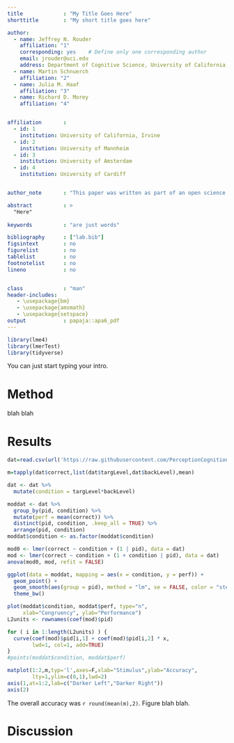 ```yaml
---
title             : "My Title Goes Here"
shorttitle        : "My short title goes here"

author: 
  - name: Jeffrey N. Rouder
    affiliation: "1"
    corresponding: yes    # Define only one corresponding author
    email: jrouder@uci.edu
    address: Department of Cognitive Science, University of California, Irvine, CA, 92697
  - name: Martin Schnuerch
    affiliation: "2"
  - name: Julia M. Haaf
    affiliation: "3"
  - name: Richard D. Morey 
    affiliation: "4"


affiliation       :
  - id: 1
    institution: University of California, Irvine
  - id: 2
    institution: University of Mannheim
  - id: 3
    institution: University of Amsterdam
  - id: 4
    institution: University of Cardiff


author_note       : "This paper was written as part of an open science class"

abstract          : >
  "Here"
  
keywords          : "are just words"

bibliography      : ["lab.bib"]
figsintext        : no
figurelist        : no
tablelist         : no
footnotelist      : no
lineno            : no


class             : "man"
header-includes:
   - \usepackage{bm}
   - \usepackage{amsmath}
   - \usepackage{setspace}
output            : papaja::apa6_pdf
---
```


```r
library(lme4)
library(lmerTest)
library(tidyverse)
```

You can just start typing your intro. 

# Method

blah blah

# Results

```r
dat=read.csv(url('https://raw.githubusercontent.com/PerceptionCognitionLab/data3/master/brightCompare1/data'),header=TRUE)
```

```r
m=tapply(dat$correct,list(dat$targLevel,dat$backLevel),mean)
```

```r
dat <- dat %>%
  mutate(condition = targLevel*backLevel)

moddat <- dat %>%
  group_by(pid, condition) %>%
  mutate(perf = mean(correct)) %>%
  distinct(pid, condition, .keep_all = TRUE) %>%
  arrange(pid, condition)
moddat$condition <- as.factor(moddat$condition)
```


```r
mod0 <- lmer(correct ~ condition + (1 | pid), data = dat)
mod <- lmer(correct ~ condition + (1 + condition | pid), data = dat)
anova(mod0, mod, refit = FALSE)
```

```r
ggplot(data = moddat, mapping = aes(x = condition, y = perf)) +
  geom_point() +
  geom_smooth(aes(group = pid), method = "lm", se = FALSE, color = "steelblue") +
  theme_bw()

plot(moddat$condition, moddat$perf, type="n",
     xlab="Congruency", ylab="Performance")
L2units <- rownames(coef(mod)$pid)

for ( i in 1:length(L2units) ) {
  curve(coef(mod)$pid[i,1] + coef(mod)$pid[i,2] * x,  
        lwd=1, col=1, add=TRUE)
}
#points(moddat$condition, moddat$perf)
```


```r
matplot(1:2,m,typ='l',axes=F,xlab="Stimulus",ylab="Accuracy",
        lty=1,ylim=c(0,1),lwd=2)
axis(1,at=1:2,lab=c("Darker Left","Darker Right"))
axis(2)
```

The overall accuracy was `r round(mean(m),2)`.  Figure \ref{fig:res} blah blah.

# Discussion

